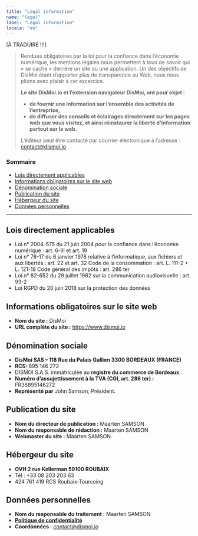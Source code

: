 ```yaml
---
title: "Legal information"
name: "legal"
label: "Legal information"
locale: "en"
---
```


[À TRADUIRE !!!]

> Rendues obligatoires par la loi pour la confiance dans l’économie numérique, les mentions légales nous permettent à tous de savoir qui « se cache » derrière un site ou une application. Un des objectifs de DisMoi étant d’apporter plus de transparence au Web, nous nous plions avec plaisir à cet excercice.
>
> **Le site DisMoi.io et l’extension navigateur DisMoi, ont pour objet :**
> * **de fournir une information sur l’ensemble des activités de l’entreprise,**
> * **de diffuser des conseils et éclairages directement sur les pages web que vous visitez, et ainsi réinstaurer la liberté d’information partout sur le web.**
>
> L’éditeur peut être contacté par courrier électronique à l’adresse : [contact@dismoi.io](mailto:contact@dismoi.io)

### Sommaire

* [Lois directement applicables](#lois-directement-applicables)
* [Informations obligatoires sur le site web](#informations-obligatoires-sur-le-site-web)
* [Dénomination sociale](#dénomination-sociale)
* [Publication du site](#publication-du-site)
* [Hébergeur du site](#hébergeur-du-site)
* [Données personnelles](#données-personnelles)

* * *

## Lois directement applicables

* Loi n° 2004-575 du 21 juin 2004 pour la confiance dans l’économie numérique : art. 6-III et art. 19
* Loi n° 78-17 du 6 janvier 1978 relative à l’informatique, aux fichiers et aux libertés : art. 22 et art. 32 Code de la consommation : art. L. 111-2 + L. 121-18 Code général des impôts : art. 286 ter
* Loi n° 82-652 du 29 juillet 1982 sur la communication audiovisuelle : art. 93-2
* Loi RGPD du 20 juin 2018 sur la protection des données

## Informations obligatoires sur le site web

* **Nom du site :** DisMoi
* **URL complète du site :** https://www.dismoi.io

## Dénomination sociale

* **DisMoi SAS – 118 Rue du Palais Gallien 3300 BORDEAUX (FRANCE)**
* **RCS:** 895 146 272
* DISMOI S.A.S. immatriculée au **registre du commerce de Bordeaux**.
* **Numéro d’assujettissement à la TVA (CGI, art. 286 ter) :** FR36895146272
* **Représenté par** John Samson, Président.

## Publication du site

* **Nom du directeur de publication :** Maarten SAMSON
* **Nom du responsable de rédaction :** Maarten SAMSON
* **Webmaster du site :** Maarten SAMSON.

## Hébergeur du site

* **OVH 2 rue Kellerman 59100 ROUBAIX**
* Tél : +33 08 203 203 63
* 424 761 419 RCS Roubaix-Tourcoing

## Données personnelles

* **Nom du responsable du traitement :** Maarten SAMSON
* **[Politique de confidentialité](/LIEN-VERS-POLITIQUE-DE-CONFIDENTIALITE-FR)**
* **Coordonnées :** [contact@dismoi.io](mailto:contact@dismoi.io)
